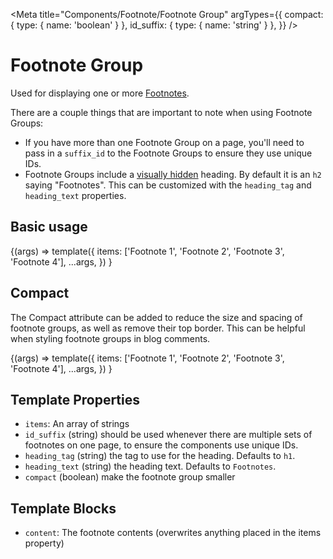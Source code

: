 
<Meta
  title="Components/Footnote/Footnote Group"
  argTypes={{
    compact: { type: { name: 'boolean' } },
    id_suffix: { type: { name: 'string' } },
  }}
/>

# Footnote Group

Used for displaying one or more [Footnotes](/docs/components-footnote-footnote--basic).

There are a couple things that are important to note when using Footnote Groups:

- If you have more than one Footnote Group on a page, you'll need to pass in a `suffix_id` to the Footnote Groups to ensure they use unique IDs.
- Footnote Groups include a [visually hidden](/docs/utilities-display--hidden-visually) heading. By default it is an `h2` saying "Footnotes". This can be customized with the `heading_tag` and `heading_text` properties.

## Basic usage

<Canvas>
  <Story name="Basic">
    {(args) =>
      template({
        items: ['Footnote 1', 'Footnote 2', 'Footnote 3', 'Footnote 4'],
        ...args,
      })
    }
  </Story>
</Canvas>

## Compact

The Compact attribute can be added to reduce the size and spacing of footnote groups, as well as remove their top border. This can be helpful when styling footnote groups in blog comments.

<Canvas>
  <Story
    name="Compact"
    args={{
      compact: true,
    }}
  >
    {(args) =>
      template({
        items: ['Footnote 1', 'Footnote 2', 'Footnote 3', 'Footnote 4'],
        ...args,
      })
    }
  </Story>
</Canvas>

## Template Properties

- `items`: An array of strings
- `id_suffix` (string) should be used whenever there are multiple sets of footnotes on one page, to ensure the components use unique IDs.
- `heading_tag` (string) the tag to use for the heading. Defaults to `h1`.
- `heading_text` (string) the heading text. Defaults to `Footnotes`.
- `compact` (boolean) make the footnote group smaller

## Template Blocks

- `content`: The footnote contents (overwrites anything placed in the items property)
